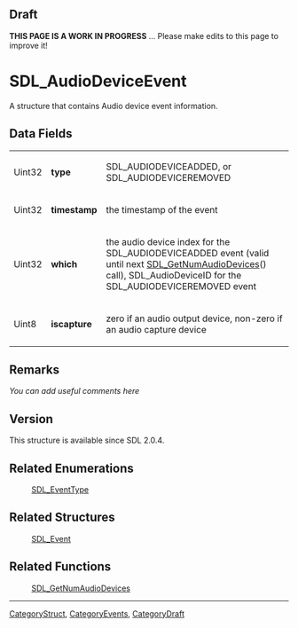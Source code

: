 == Draft ==

'''THIS PAGE IS A WORK IN PROGRESS''' ... Please make edits to this page to improve it!


<!-- #*^*^*^*^*See https://wiki.libsdl.org/SGStructures for details on editing this page*^*^*^*^* -->


= SDL_AudioDeviceEvent =
A structure that contains Audio device event information.




== Data Fields ==
{|
|Uint32
|'''type'''
|SDL_AUDIODEVICEADDED, or SDL_AUDIODEVICEREMOVED
|-
|Uint32
|'''timestamp'''
|the timestamp of the event
|-
|Uint32
|'''which'''
|the audio device index for the SDL_AUDIODEVICEADDED event (valid until next [[SDL_GetNumAudioDevices]]() call), SDL_AudioDeviceID for the SDL_AUDIODEVICEREMOVED event
|-
|Uint8
|'''iscapture'''
|zero if an audio output device, non-zero if an audio capture device
|}



== Remarks ==
''You can add useful comments here''

<!-- #Leave this section as-is unless you have a remark to put in.  In that case, replace ''You can add useful comments here'' with your remark(s) following the Style Guide instructions.  Leave the rest of the markup alone and delete this comment. -->


== Version ==
This structure is available since SDL 2.0.4.


== Related Enumerations ==
:[[SDL_EventType]]
<!-- #Remove this section if empty -->

== Related Structures ==
:[[SDL_Event]]
<!-- #Remove this section if empty -->

== Related Functions ==
:[[SDL_GetNumAudioDevices]]
<!-- #Remove this section if empty -->

----
[[CategoryStruct]], [[CategoryEvents]], [[CategoryDraft]]
<!-- #See the Style Guide for instructions on editing the footer. -->
